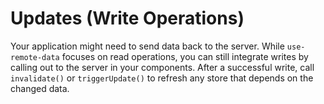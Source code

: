 
# Updates (Write Operations)

Your application might need to send data back to the server.
While `use-remote-data` focuses on read operations,
you can still integrate writes by calling out to the server in your components.
After a successful write,
call `invalidate()` or `triggerUpdate()` to refresh any store that depends on the changed data.

<Snippet snippet="create" />
